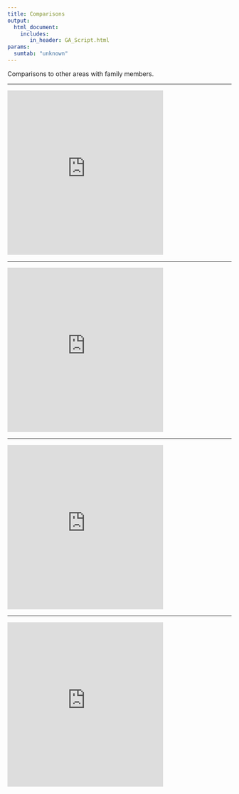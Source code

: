 ```yaml
---
title: Comparisons
output:
  html_document:
    includes:
       in_header: GA_Script.html
params:
  sumtab: "unknown"
---
```


Comparisons to other areas with family members.

<hr />

<iframe src="https://covidactnow.org/embed/us/fips/25017" title="Middlesex Countty CoVid Act Now" width="350" height="370" frameBorder="0" scrolling="no" allowfullscreen="" allow="autoplay" data-external="1"></iframe>

<hr />

<iframe src="https://covidactnow.org/embed/us/fips/25023" title="Plymouth Countty CoVid Act Now" width="350" height="370" frameBorder="0" scrolling="no" allowfullscreen="" allow="autoplay" data-external="1"></iframe>

<hr />

<iframe src="https://covidactnow.org/embed/us/fips/28940" title="Knoxville TN Metro CoVid Act Now" width="350" height="370" frameBorder="0" scrolling="no" allowfullscreen="" allow="autoplay" data-external="1"></iframe>

<hr />

<iframe src="https://covidactnow.org/embed/us/fips/47001" title="Anderson County TN Metro CoVid Act Now" width="350" height="370" frameBorder="0" scrolling="no" allowfullscreen="" allow="autoplay" data-external="1"></iframe>
